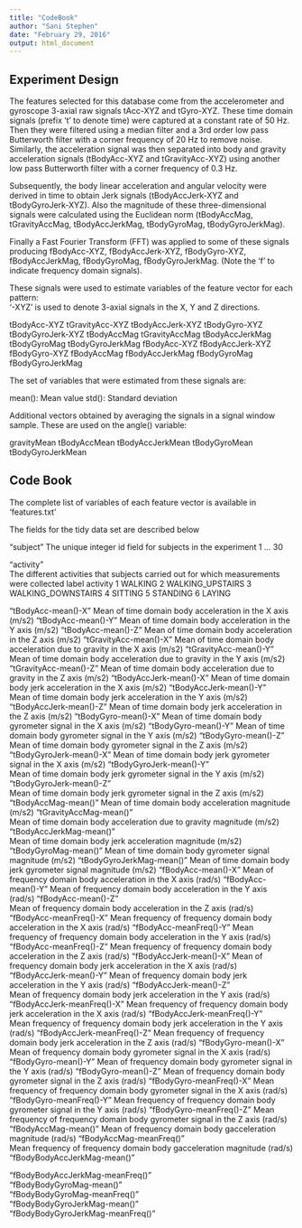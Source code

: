 ---
title: "CodeBook"
author: "Sani Stephen"
date: "February 29, 2016"
output: html_document
---


## Experiment Design

The features selected for this database come from the accelerometer and gyroscope 3-axial raw signals tAcc-XYZ and tGyro-XYZ. These time domain signals (prefix 't' to denote time) were captured at a constant rate of 50 Hz. Then they were filtered using a median filter and a 3rd order low pass Butterworth filter with a corner frequency of 20 Hz to remove noise. Similarly, the acceleration signal was then separated into body and gravity acceleration signals (tBodyAcc-XYZ and tGravityAcc-XYZ) using another low pass Butterworth filter with a corner frequency of 0.3 Hz. 

Subsequently, the body linear acceleration and angular velocity were derived in time to obtain Jerk signals (tBodyAccJerk-XYZ and tBodyGyroJerk-XYZ). Also the magnitude of these three-dimensional signals were calculated using the Euclidean norm (tBodyAccMag, tGravityAccMag, tBodyAccJerkMag, tBodyGyroMag, tBodyGyroJerkMag). 

Finally a Fast Fourier Transform (FFT) was applied to some of these signals producing fBodyAcc-XYZ, fBodyAccJerk-XYZ, fBodyGyro-XYZ, fBodyAccJerkMag, fBodyGyroMag, fBodyGyroJerkMag. (Note the 'f' to indicate frequency domain signals). 

These signals were used to estimate variables of the feature vector for each pattern:  
'-XYZ' is used to denote 3-axial signals in the X, Y and Z directions.

tBodyAcc-XYZ
tGravityAcc-XYZ
tBodyAccJerk-XYZ
tBodyGyro-XYZ
tBodyGyroJerk-XYZ
tBodyAccMag
tGravityAccMag
tBodyAccJerkMag
tBodyGyroMag
tBodyGyroJerkMag
fBodyAcc-XYZ
fBodyAccJerk-XYZ
fBodyGyro-XYZ
fBodyAccMag
fBodyAccJerkMag
fBodyGyroMag
fBodyGyroJerkMag

The set of variables that were estimated from these signals are: 

mean(): Mean value
std(): Standard deviation

Additional vectors obtained by averaging the signals in a signal window sample. These are used on the angle() variable:

gravityMean
tBodyAccMean
tBodyAccJerkMean
tBodyGyroMean
tBodyGyroJerkMean


## Code Book

The complete list of variables of each feature vector is available in 'features.txt'

The fields for the tidy data set are described below

"subject"
                The unique integer id field for subjects in the experiment
                1 ... 30

"activity"     
                The different activities that subjects carried out for which measurements were collected
                label           activity
                1            WALKING
                2   WALKING_UPSTAIRS
                3 WALKING_DOWNSTAIRS
                4            SITTING
                5           STANDING
                6             LAYING

"tBodyAcc-mean()-X"
                Mean of time domain body acceleration in the X axis (m/s2)
"tBodyAcc-mean()-Y"
                Mean of time domain body acceleration in the Y axis (m/s2)
"tBodyAcc-mean()-Z"
                Mean of time domain body acceleration in the Z axis (m/s2)
"tGravityAcc-mean()-X"
                Mean of time domain body acceleration due to gravity in the X axis (m/s2)
"tGravityAcc-mean()-Y"
                Mean of time domain body acceleration due to gravity in the Y axis (m/s2)
"tGravityAcc-mean()-Z"
                Mean of time domain body acceleration due to gravity in the Z axis (m/s2)
"tBodyAccJerk-mean()-X"
                Mean of time domain body jerk acceleration in the X axis (m/s2)
"tBodyAccJerk-mean()-Y"      
                Mean of time domain body jerk acceleration in the Y axis (m/s2)
"tBodyAccJerk-mean()-Z" 
                Mean of time domain body jerk acceleration in the Z axis (m/s2)
"tBodyGyro-mean()-X" 
                Mean of time domain body gyrometer signal in the X axis (m/s2)
"tBodyGyro-mean()-Y"
                Mean of time domain body gyrometer signal in the Y axis (m/s2)
"tBodyGyro-mean()-Z"  
                Mean of time domain body gyrometer signal in the Z axis (m/s2)
"tBodyGyroJerk-mean()-X" 
                Mean of time domain body jerk gyrometer signal in the X axis (m/s2)
"tBodyGyroJerk-mean()-Y"    
                Mean of time domain body jerk gyrometer signal in the Y axis (m/s2)
"tBodyGyroJerk-mean()-Z"  
                Mean of time domain body jerk gyrometer signal in the Z axis (m/s2)
"tBodyAccMag-mean()"
                Mean of time domain body acceleration magnitude (m/s2)
"tGravityAccMag-mean()"  
                Mean of time domain body acceleration due to gravity magnitude (m/s2)
"tBodyAccJerkMag-mean()"     
                Mean of time domain body jerk acceleration magnitude (m/s2)
"tBodyGyroMag-mean()" 
                Mean of time domain body gyrometer signal magnitude (m/s2)
"tBodyGyroJerkMag-mean()" 
                Mean of time domain body jerk gyrometer signal magnitude (m/s2)
"fBodyAcc-mean()-X" 
                 Mean of frequency domain body acceleration in the X axis (rad/s)
"fBodyAcc-mean()-Y" 
                 Mean of frequency domain body acceleration in the Y axis (rad/s)
"fBodyAcc-mean()-Z"   
                Mean of frequency domain body acceleration in the Z axis (rad/s)
"fBodyAcc-meanFreq()-X" 
                Mean frequency of frequency domain body acceleration in the X axis (rad/s)
"fBodyAcc-meanFreq()-Y" 
                Mean frequency of frequency domain body acceleration in the Y axis (rad/s)
"fBodyAcc-meanFreq()-Z" 
                Mean frequency of frequency domain body acceleration in the Z axis (rad/s)
"fBodyAccJerk-mean()-X" 
                Mean of frequency domain body jerk acceleration in the X axis (rad/s)
"fBodyAccJerk-mean()-Y" 
                Mean of frequency domain body jerk acceleration in the Y axis (rad/s)
"fBodyAccJerk-mean()-Z"   
                Mean of frequency domain body jerk acceleration in the Y axis (rad/s)
"fBodyAccJerk-meanFreq()-X" 
                Mean frequency of frequency domain body jerk acceleration in the X axis (rad/s)
"fBodyAccJerk-meanFreq()-Y"  
                Mean frequency of frequency domain body jerk acceleration in the Y axis (rad/s)
"fBodyAccJerk-meanFreq()-Z"
                Mean frequency of frequency domain body jerk acceleration in the Z axis (rad/s)
"fBodyGyro-mean()-X" 
                Mean of frequency domain body gyrometer signal in the X axis (rad/s)
"fBodyGyro-mean()-Y"
                Mean of frequency domain body gyrometer signal in the Y axis (rad/s)
"fBodyGyro-mean()-Z"
                Mean of frequency domain body gyrometer signal in the Z axis (rad/s)
"fBodyGyro-meanFreq()-X"
                Mean frequency of frequency domain body gyrometer signal in the X axis (rad/s)
"fBodyGyro-meanFreq()-Y" 
                Mean frequency of frequency domain body gyrometer signal in the Y axis (rad/s)
"fBodyGyro-meanFreq()-Z"
                Mean frequency of frequency domain body gyrometer signal in the Z axis (rad/s)
"fBodyAccMag-mean()" 
                Mean of frequency domain body gacceleration magnitude (rad/s)
"fBodyAccMag-meanFreq()"         
                Mean frequency of frequency domain body gacceleration magnitude (rad/s)
"fBodyBodyAccJerkMag-mean()" 
                
"fBodyBodyAccJerkMag-meanFreq()"  
"fBodyBodyGyroMag-mean()"        
"fBodyBodyGyroMag-meanFreq()"     
"fBodyBodyGyroJerkMag-mean()"     
"fBodyBodyGyroJerkMag-meanFreq()"